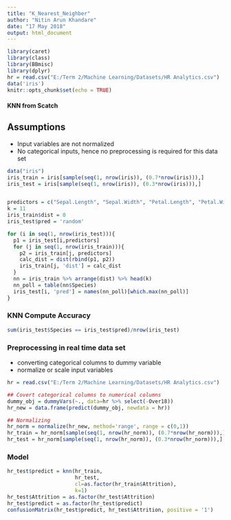 ---
title: "K_Nearest_Neighber"
author: "Nitin Arun Khandare"
date: "17 May 2018"
output: html_document
---

```{r setup, include=FALSE}
library(caret)
library(class)
library(BBmisc)
library(dplyr)
hr = read.csv("E:/Term 2/Machine Learning/Datasets/HR Analytics.csv")
data('iris')
knitr::opts_chunk$set(echo = TRUE)
```

#### KNN from Scatch
## Assumptions

 - Input variables are not normalized
 - No categorical inputs, hence no preprocessing is required for this data set

```{r}
data("iris")
iris_train = iris[sample(seq(1, nrow(iris)), (0.7*nrow(iris))),]
iris_test = iris[sample(seq(1, nrow(iris)), (0.3*nrow(iris))),]


predictors = c("Sepal.Length", "Sepal.Width", "Petal.Length", "Petal.Width")
k = 11
iris_train$dist = 0
iris_test$pred = 'random'

for (i in seq(1, nrow(iris_test))){
  p1 = iris_test[i,predictors]
  for (j in seq(1, nrow(iris_train))){
    p2 = iris_train[j, predictors]
    calc_dist = dist(rbind(p1, p2))
    iris_train[j, 'dist'] = calc_dist
  }
  nn = iris_train %>% arrange(dist) %>% head(k)
  nn_poll = table(nn$Species)
  iris_test[i, 'pred'] = names(nn_poll)[which.max(nn_poll)]
}
```

### KNN Compute Accuracy
```{r}
sum(iris_test$Species == iris_test$pred)/nrow(iris_test)
```

### Preprocessing in real time data set
 - converting categorical columns to dummy variable
 - normalize or scale input variables
```{r}
hr = read.csv("E:/Term 2/Machine Learning/Datasets/HR Analytics.csv")

## Covert categorical columns to numerical columns
dummy_obj = dummyVars(~., data=hr %>% select(-Over18))
hr_new = data.frame(predict(dummy_obj, newdata = hr))

## Normalizing
hr_norm = normalize(hr_new, method='range', range = c(0,1))
hr_train = hr_norm[sample(seq(1, nrow(hr_norm)), (0.7*nrow(hr_norm))),]
hr_test = hr_norm[sample(seq(1, nrow(hr_norm)), (0.3*nrow(hr_norm))),]
```



### Model 
```{r}

hr_test$predict = knn(hr_train,
                      hr_test,
                      cl=as.factor(hr_train$Attrition),
                      k=1)
hr_test$Attrition = as.factor(hr_test$Attrition)
hr_test$predict = as.factor(hr_test$predict)
confusionMatrix(hr_test$predict, hr_test$Attrition, positive = '1')



```


```{r}

```

